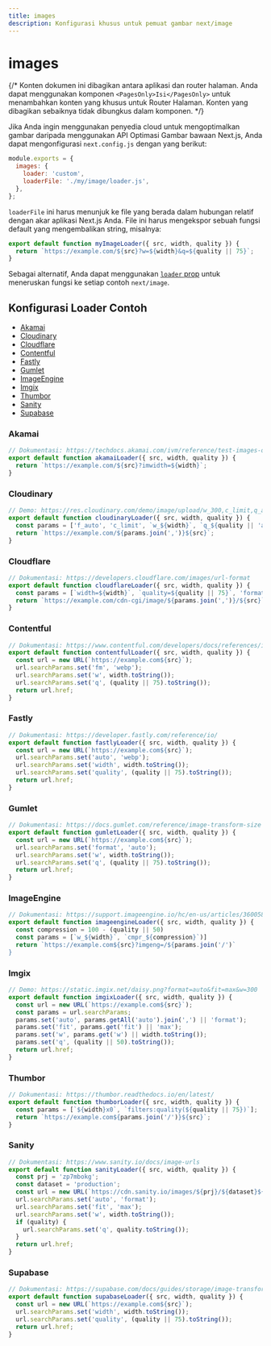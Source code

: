 ```yaml
---
title: images
description: Konfigurasi khusus untuk pemuat gambar next/image
---
```


# images

{/* Konten dokumen ini dibagikan antara aplikasi dan router halaman. Anda dapat menggunakan komponen `<PagesOnly>Isi</PagesOnly>` untuk menambahkan konten yang khusus untuk Router Halaman. Konten yang dibagikan sebaiknya tidak dibungkus dalam komponen. */}

Jika Anda ingin menggunakan penyedia cloud untuk mengoptimalkan gambar daripada menggunakan API Optimasi Gambar bawaan Next.js, Anda dapat mengonfigurasi `next.config.js` dengan yang berikut:

```js filename="next.config.js"
module.exports = {
  images: {
    loader: 'custom',
    loaderFile: './my/image/loader.js',
  },
};
```

`loaderFile` ini harus menunjuk ke file yang berada dalam hubungan relatif dengan akar aplikasi Next.js Anda. File ini harus mengekspor sebuah fungsi default yang mengembalikan string, misalnya:

```js
export default function myImageLoader({ src, width, quality }) {
  return `https://example.com/${src}?w=${width}&q=${quality || 75}`;
}
```

Sebagai alternatif, Anda dapat menggunakan [`loader` prop](/docs/app/api-reference/components/image#loader) untuk meneruskan fungsi ke setiap contoh `next/image`.

## Konfigurasi Loader Contoh

- [Akamai](#akamai)
- [Cloudinary](#cloudinary)
- [Cloudflare](#cloudflare)
- [Contentful](#contentful)
- [Fastly](#fastly)
- [Gumlet](#gumlet)
- [ImageEngine](#imageengine)
- [Imgix](#imgix)
- [Thumbor](#thumbor)
- [Sanity](#sanity)
- [Supabase](#supabase)

### Akamai

```js
// Dokumentasi: https://techdocs.akamai.com/ivm/reference/test-images-on-demand
export default function akamaiLoader({ src, width, quality }) {
  return `https://example.com/${src}?imwidth=${width}`;
}
```

### Cloudinary

```js
// Demo: https://res.cloudinary.com/demo/image/upload/w_300,c_limit,q_auto/turtles.jpg
export default function cloudinaryLoader({ src, width, quality }) {
  const params = ['f_auto', 'c_limit', `w_${width}`, `q_${quality || 'auto'}`];
  return `https://example.com/${params.join(',')}${src}`;
}
```

### Cloudflare

```js
// Dokumentasi: https://developers.cloudflare.com/images/url-format
export default function cloudflareLoader({ src, width, quality }) {
  const params = [`width=${width}`, `quality=${quality || 75}`, 'format=auto'];
  return `https://example.com/cdn-cgi/image/${params.join(',')}/${src}`;
}
```

### Contentful

```js
// Dokumentasi: https://www.contentful.com/developers/docs/references/images-api/
export default function contentfulLoader({ src, width, quality }) {
  const url = new URL(`https://example.com${src}`);
  url.searchParams.set('fm', 'webp');
  url.searchParams.set('w', width.toString());
  url.searchParams.set('q', (quality || 75).toString());
  return url.href;
}
```

### Fastly

```js
// Dokumentasi: https://developer.fastly.com/reference/io/
export default function fastlyLoader({ src, width, quality }) {
  const url = new URL(`https://example.com${src}`);
  url.searchParams.set('auto', 'webp');
  url.searchParams.set('width', width.toString());
  url.searchParams.set('quality', (quality || 75).toString());
  return url.href;
}
```

### Gumlet

```js
// Dokumentasi: https://docs.gumlet.com/reference/image-transform-size
export default function gumletLoader({ src, width, quality }) {
  const url = new URL(`https://example.com${src}`);
  url.searchParams.set('format', 'auto');
  url.searchParams.set('w', width.toString());
  url.searchParams.set('q', (quality || 75).toString());
  return url.href;
}
```

### ImageEngine

```js
// Dokumentasi: https://support.imageengine.io/hc/en-us/articles/360058880672-Directives
export default function imageengineLoader({ src, width, quality }) {
  const compression = 100 - (quality || 50)
  const params = [`w_${width}`, `cmpr_${compression}`)]
  return `https://example.com${src}?imgeng=/${params.join('/')`
}
```

### Imgix

```js
// Demo: https://static.imgix.net/daisy.png?format=auto&fit=max&w=300
export default function imgixLoader({ src, width, quality }) {
  const url = new URL(`https://example.com${src}`);
  const params = url.searchParams;
  params.set('auto', params.getAll('auto').join(',') || 'format');
  params.set('fit', params.get('fit') || 'max');
  params.set('w', params.get('w') || width.toString());
  params.set('q', (quality || 50).toString());
  return url.href;
}
```

### Thumbor

```js
// Dokumentasi: https://thumbor.readthedocs.io/en/latest/
export default function thumborLoader({ src, width, quality }) {
  const params = [`${width}x0`, `filters:quality(${quality || 75})`];
  return `https://example.com${params.join('/')}${src}`;
}
```

### Sanity

```js
// Dokumentasi: https://www.sanity.io/docs/image-urls
export default function sanityLoader({ src, width, quality }) {
  const prj = 'zp7mbokg';
  const dataset = 'production';
  const url = new URL(`https://cdn.sanity.io/images/${prj}/${dataset}${src}`);
  url.searchParams.set('auto', 'format');
  url.searchParams.set('fit', 'max');
  url.searchParams.set('w', width.toString());
  if (quality) {
    url.searchParams.set('q', quality.toString());
  }
  return url.href;
}
```

### Supabase

```js
// Dokumentasi: https://supabase.com/docs/guides/storage/image-transformations#nextjs-loader
export default function supabaseLoader({ src, width, quality }) {
  const url = new URL(`https://example.com${src}`);
  url.searchParams.set('width', width.toString());
  url.searchParams.set('quality', (quality || 75).toString());
  return url.href;
}
```
